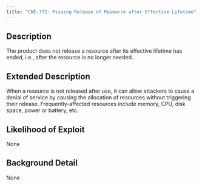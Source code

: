 ```yaml
---
title: "CWE-772: Missing Release of Resource after Effective Lifetime"
---
```


## Description
The product does not release a resource after its effective lifetime has ended, i.e., after the resource is no longer needed.

## Extended Description
When a resource is not released after use, it can allow attackers to cause a denial of service by causing the allocation of resources without triggering their release. Frequently-affected resources include memory, CPU, disk space, power or battery, etc.

## Likelihood of Exploit
None

## Background Detail
None
        